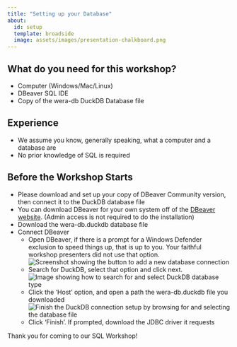 ```yaml
---
title: "Setting up your Database"
about:
  id: setup
  template: broadside
  image: assets/images/presentation-chalkboard.png
---
```


::: {#setup .smaller}
## What do you need for this workshop?

-   Computer (Windows/Mac/Linux)
-   DBeaver SQL IDE
-   Copy of the wera-db DuckDB Database file

## Experience

-   We assume you know, generally speaking, what a computer and a database are
-   No prior knowledge of SQL is required

## Before the Workshop Starts

-   Please download and set up your copy of DBeaver Community version, then connect it to the DuckDB database file
-   You can download DBeaver for your own system off of the [DBeaver website](https://dbeaver.io/download/). (Admin access is not required to do the installation)
-   Download the wera-db.duckdb database file
-   Connect DBeaver
    -   Open DBeaver, if there is a prompt for a Windows Defender exclusion to speed things up, that is up to you. Your faithful workshop presenters did not use that option.\
        ![Screenshot showing the button to add a new database connection](assets/images/new_database_connection.PNG)
    -   Search for DuckDB, select that option and click next.\
        ![Image showing how to search for and select DuckDB database type](assets/images/DBeaver_Step9.png)
    -   Click the 'Host' option, and open a path the wera-db.duckdb file you downloaded\
        ![Finish the DuckDB connection setup by browsing for and selecting the database file](assets/images/DBeaver_Connection_SetUp.png)
    -   Click 'Finish'. If prompted, download the JDBC driver it requests
:::

Thank you for coming to our SQL Workshop!
